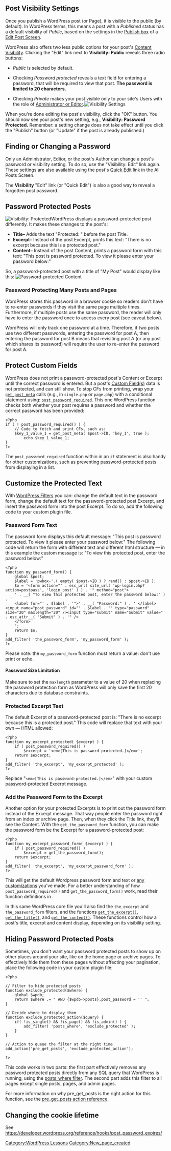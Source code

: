 {{Languages|
{{en|Using Password Protection}}
{{ko|Using Password Protection}}
}}
== Post Visibility Settings ==
Once you publish a WordPress post (or Page), it is visible to the public (by default). In WordPress terms, this means a post with a ''Published'' status has a default visibility of ''Public'', based on the settings in the [[Writing_Posts#Descriptions_of_Post_Fields|Publish box]] of a [[Administration_Panels#Posts_-_Make_some_content|Edit Post Screen]].

WordPress also offers two less public options for your post's [[Content_Visibility|Content Visibility]]. Clicking the "Edit" link next to '''Visibility: Public''' reveals three radio buttons:

* ''Public'' is selected by default.

* Checking ''Password protected'' reveals a text field for entering a password, that will be required to view that post. '''The password is limited to 20 characters.'''

* Checking ''Private'' makes your post visible only to your site's Users with the role of [[Roles_and_Capabilities|Administrator or Editor]].[[Image:protected_edit.png|right|thumbnail|Visibility Settings]]

When you're done editing the post's visibility, click the "OK" button. You should now see your post's new setting, e.g., '''Visibility: Password Protected.''' Remember: a setting change does not take effect until you click the "Publish" button (or "Update" if the post is already published.)

== Finding or Changing a Password ==

Only an Administrator, Editor, or the post's Author can change a post's password or visibility setting. To do so, use the "Visibility: Edit" link again. These settings are also available using the post's [[Posts_Screen#Quick_Edit|Quick Edit]] link in the All Posts Screen.

The '''Visibility''' "Edit" link (or "Quick Edit") is also a good way to reveal a forgotten post password.

== Password Protected Posts ==

[[Image:protected_password.png|right|thumbnail|Visibility: Protected]]WordPress displays a password-protected post differently. It makes these changes to the post's:
* '''Title–''' Adds the text "Protected: " before the post Title. 
* '''Excerpt–''' Instead of the post Excerpt, prints this text: "There is no excerpt because this is a protected post." 
* '''Content–''' Instead of the post Content, prints a password form with this text: "This post is password protected. To view it please enter your password below:"

So, a password-protected post with a title of "My Post" would display like this:
[[Image:protected_content.png|Password-protected Content]]

===Password Protecting Many Posts and Pages===

WordPress stores this password in a browser cookie so readers don't have to re-enter passwords if they visit the same page multiple times. Furthermore, if multiple posts use the same password, the reader will only have to enter the password once to access every post (see caveat below).

WordPress will only track one password at a time. Therefore, if two posts use two different passwords, entering the password for post A, then entering the password for post B means that revisiting post A (or any post which shares its password) will require the user to re-enter the password for post A.

== Protect Custom Fields ==

WordPress does not print a password-protected post's Content or Excerpt until the correct password is entered. But a post's [[Custom_Fields|Custom Field(s)]] data is not protected, and can still show. To stop CFs from printing, wrap your <tt>[[Function_Reference/get_post_meta|get_post_meta]]</tt> calls (e.g., in <tt>single.php</tt> or <tt>page.php</tt>) with a conditional statement using: <tt>[[Function_Reference/post_password_required|post_password_required]]</tt>. This one WordPress function checks both whether your post requires a password and whether the correct password has been provided: 
<pre>
<?php
if ( ! post_password_required() ) {
    // Code to fetch and print CFs, such as:
    $key_1_value_1 = get_post_meta( $post->ID, 'key_1', true );
        echo $key_1_value_1;
}
?>
</pre>

The <tt>post_password_required</tt> function within in an <tt>if</tt> statement is also handy for other customizations, such as preventing password-protected posts from displaying in a list.

== Customize the Protected Text ==

With [[Plugin_API/Filter_Reference|WordPress Filters]] you can: change the default text in the password form, change the default text for the password-protected post Excerpt, and insert the password form into the post Excerpt. To do so, add the following code to your custom plugin file.

=== Password Form Text ===

The password form displays this default message: "This post is password protected. To view it please enter your password below:"
The following code will return the form with different text and different html structure &mdash; in this example the custom message is: "To view this protected post, enter the password below:" 
<pre>
<?php
function my_password_form() {
    global $post;
    $label = 'pwbox-'.( empty( $post->ID ) ? rand() : $post->ID );
    $o = '<form action="' . esc_url( site_url( 'wp-login.php?action=postpass', 'login_post' ) ) . '" method="post">
    ' . __( "To view this protected post, enter the password below:" ) . '
    <label for="' . $label . '">' . __( "Password:" ) . ' </label><input name="post_password" id="' . $label . '" type="password" size="20" maxlength="20" /><input type="submit" name="Submit" value="' . esc_attr__( "Submit" ) . '" />
    </form>
    ';
    return $o;
}
add_filter( 'the_password_form', 'my_password_form' );
?>
</pre>

Please note: the <tt>my_password_form</tt> function must return a value: don't use print or echo.

==== Password Size Limitation ====

Make sure to set the <tt>maxlength</tt> parameter to a value of 20 when replacing the password protection form as WordPress will only save the first 20 characters due to database constraints.

=== Protected Excerpt Text ===

The default Excerpt of a password-protected post is: "There is no excerpt because this is a protected post." This code will replace that text with your own &mdash; HTML allowed:
<pre>
<?php
function my_excerpt_protected( $excerpt ) {
    if ( post_password_required() )
        $excerpt = '<em>[This is password-protected.]</em>';
    return $excerpt;
}
add_filter( 'the_excerpt', 'my_excerpt_protected' );
?>
</pre>

Replace "<tt>&lt;em&gt;[This is password-protected.]&lt;/em&gt;</tt>" with your custom password-protected Excerpt message.

=== Add the Password Form to the Excerpt ===

Another option for your protected Excerpts is to print out the password form instead of the Excerpt message. That way people enter the password right from an index or archive page. Then, when they click the Title link, they'll see the Content. With the <tt>get_the_password_form</tt> function, you can make the password form be the Excerpt for a password-protected post:
<pre>
<?php
function my_excerpt_password_form( $excerpt ) {
    if ( post_password_required() )
        $excerpt = get_the_password_form();
    return $excerpt;
}
add_filter( 'the_excerpt', 'my_excerpt_password_form' );
?>
</pre>

This will get the default Wordpress password form and text or [[#Password_Form_Text|any customizations]] you've made. For a better understanding of how <tt>post_password_required()</tt> and <tt>get_the_password_form()</tt> work, read their function definitions in <tt>{{Trac|wp-includes/post-template.php}}</tt>.

In this same WordPress core file you'll also find the <tt>the_excerpt</tt> and <tt>the_password_form</tt> filters, and the functions <tt>[[Function_Reference/get_the_excerpt|get_the_excerpt()]]</tt>, <tt>[[Function_Reference/get_the_title|get_the_title()]]</tt>,  and <tt>[[Function_Reference/get_the_content|get_the_content()]]</tt>. These functions control how a post's title, excerpt and content display, depending on its visibility setting.

==Hiding Password Protected Posts==

Sometimes, you don't want your password protected posts to show up on other places around your site, like on the home page or archive pages. To effectively hide them from these pages without affecting your pagination, place the following code in your custom plugin file:

<pre>
<?php

// Filter to hide protected posts
function exclude_protected($where) {
	global $wpdb;
	return $where .= " AND {$wpdb->posts}.post_password = '' ";
}

// Decide where to display them
function exclude_protected_action($query) {
	if( !is_single() && !is_page() && !is_admin() ) {
		add_filter( 'posts_where', 'exclude_protected' );
	}
}

// Action to queue the filter at the right time
add_action('pre_get_posts', 'exclude_protected_action');

?>
</pre>

This code works in two parts: the first part effectively removes any password protected posts directly from any SQL query that WordPress is running, using the [[Plugin_API/Filter_Reference/posts_where|posts_where filter]]. The second part adds this filter to all pages except single posts, pages, and admin pages.

For more information on why pre_get_posts is the right action for this function, see the [[Plugin_API/Action_Reference/pre_get_posts|pre_get_posts action reference]].

==Changing the cookie lifetime==
See https://developer.wordpress.org/reference/hooks/post_password_expires/

[[Category:WordPress Lessons]]

[[Category:New_page_created]]